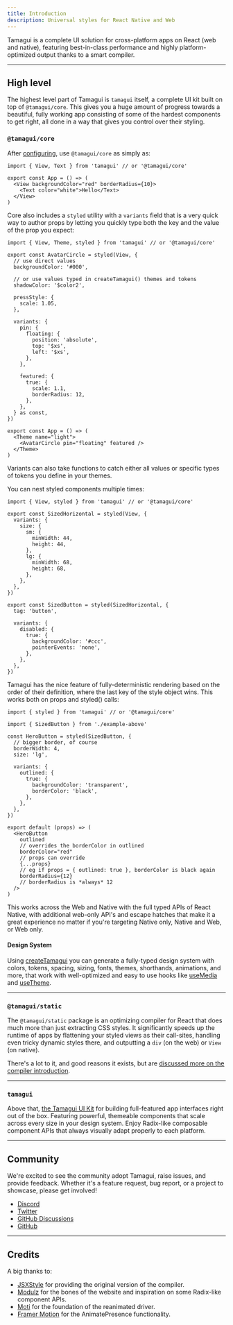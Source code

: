 ```yaml
---
title: Introduction
description: Universal styles for React Native and Web
---
```


<IntroParagraph>
  Tamagui is a complete UI solution for cross-platform apps on React (web and native),
  featuring best-in-class performance and highly platform-optimized output thanks to a
  smart compiler.
</IntroParagraph>

<GetStarted />

---

## High level

The highest level part of Tamagui is `tamagui` itself, a complete UI kit built on top of `@tamagui/core`. This gives you a huge amount of progress towards a beautiful, fully working app consisting of some of the hardest components to get right, all done in a way that gives you control over their styling.

### `@tamagui/core`

After [configuring](/docs/core/configuration), use `@tamagui/core` as simply as:

```tsx
import { View, Text } from 'tamagui' // or '@tamagui/core'

export const App = () => (
  <View backgroundColor="red" borderRadius={10}>
    <Text color="white">Hello</Text>
  </View>
)
```

Core also includes a `styled` utility with a `variants` field that is a very quick way to author
props by letting you quickly type both the key and the value of the prop you expect:

```tsx
import { View, Theme, styled } from 'tamagui' // or '@tamagui/core'

export const AvatarCircle = styled(View, {
  // use direct values
  backgroundColor: '#000',

  // or use values typed in createTamagui() themes and tokens
  shadowColor: '$color2',

  pressStyle: {
    scale: 1.05,
  },

  variants: {
    pin: {
      floating: {
        position: 'absolute',
        top: '$xs',
        left: '$xs',
      },
    },

    featured: {
      true: {
        scale: 1.1,
        borderRadius: 12,
      },
    },
  } as const,
})

export const App = () => (
  <Theme name="light">
    <AvatarCircle pin="floating" featured />
  </Theme>
)
```

Variants can also take functions to catch either all values or specific types of tokens you define in your themes.

You can nest styled components multiple times:

```tsx
import { View, styled } from 'tamagui' // or '@tamagui/core'

export const SizedHorizontal = styled(View, {
  variants: {
    size: {
      sm: {
        minWidth: 44,
        height: 44,
      },
      lg: {
        minWidth: 68,
        height: 68,
      },
    },
  },
})

export const SizedButton = styled(SizedHorizontal, {
  tag: 'button',

  variants: {
    disabled: {
      true: {
        backgroundColor: '#ccc',
        pointerEvents: 'none',
      },
    },
  },
})
```

Tamagui has the nice feature of fully-deterministic rendering based on the order of their definition, where the last key of the style object wins. This works both on props and styled() calls:

```tsx
import { styled } from 'tamagui' // or '@tamagui/core'

import { SizedButton } from './example-above'

const HeroButton = styled(SizedButton, {
  // bigger border, of course
  borderWidth: 4,
  size: 'lg',

  variants: {
    outlined: {
      true: {
        backgroundColor: 'transparent',
        borderColor: 'black',
      },
    },
  },
})

export default (props) => (
  <HeroButton
    outlined
    // overrides the borderColor in outlined
    borderColor="red"
    // props can override
    {...props}
    // eg if props = { outlined: true }, borderColor is black again
    borderRadius={12}
    // borderRadius is *always* 12
  />
)
```

This works across the Web and Native with the full typed APIs of React Native, with additional web-only API's and escape hatches that make it a great experience no matter if you're targeting Native only, Native and Web, or Web only.

#### Design System

Using [createTamagui](/docs/core/configuration) you can generate a fully-typed design system with colors, tokens, spacing, sizing, fonts, themes, shorthands, animations, and more, that work with well-optimized and easy to use hooks like [useMedia](/docs/core/use-media) and [useTheme](/docs/core/use-theme).

---

### `@tamagui/static`

The `@tamagui/static` package is an optimizing compiler for React that does much more than just extracting CSS styles. It significantly speeds up the runtime of apps by flattening your styled views as their call-sites, handling even tricky dynamic styles there, and outputting a `div` (on the web) or `View` (on native).

There's a lot to it, and good reasons it exists, but are [discussed more on the compiler introduction](/docs/intro/why-a-compiler).

---

### `tamagui`

Above that, [the Tamagui UI Kit](/docs/components/views) for building full-featured app interfaces right out of the box. Featuring powerful, themeable components that scale across every size in your design system. Enjoy Radix-like composable component APIs that always visually adapt properly to each platform.

---

## Community

We're excited to see the community adopt Tamagui, raise issues, and provide feedback. Whether it's a feature request, bug report, or a project to showcase, please get involved!

- [Discord](https://discord.gg/4qh6tdcVDa)
- [Twitter](https://twitter.com/tamagui_js)
- [GitHub Discussions](https://github.com/tamagui/tamagui/discussions)
- [GitHub](https://github.com/tamagui/tamagui)

---

## Credits

A big thanks to:

- [JSXStyle](https://github.com/jsxstyle/jsxstyle) for providing the original version of the compiler.
- [Modulz](https://github.com/modulz) for the bones of the website and inspiration on some Radix-like component APIs.
- [Moti](https://moti.fyi) for the foundation of the reanimated driver.
- [Framer Motion](https://github.com/framer/motion) for the AnimatePresence functionality.
